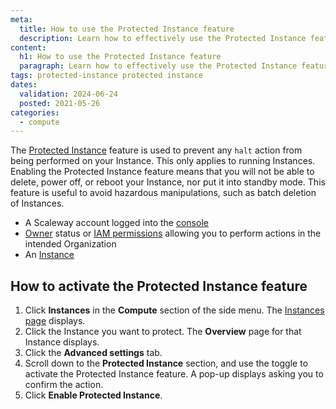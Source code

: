 ```yaml
---
meta:
  title: How to use the Protected Instance feature
  description: Learn how to effectively use the Protected Instance feature in this comprehensive guide.
content:
  h1: How to use the Protected Instance feature
  paragraph: Learn how to effectively use the Protected Instance feature in this comprehensive guide.
tags: protected-instance protected instance 
dates:
  validation: 2024-06-24
  posted: 2021-05-26 
categories:
  - compute
---
```


The [Protected Instance](/compute/instances/concepts/#protected-instance) feature is used to prevent any `halt` action from being performed on your Instance. This only applies to running Instances. Enabling the Protected Instance feature means that you will not be able to delete, power off, or reboot your Instance, nor put it into standby mode. This feature is useful to avoid hazardous manipulations, such as batch deletion of Instances.

<Macro id="requirements" />

- A Scaleway account logged into the [console](https://console.scaleway.com/)
- [Owner](/identity-and-access-management/iam/concepts/#owner) status or [IAM permissions](/identity-and-access-management/iam/concepts/#permission) allowing you to perform actions in the intended Organization
- An [Instance](/compute/instances/how-to/create-an-instance)

## How to activate the Protected Instance feature

1. Click **Instances** in the **Compute** section of the side menu. The [Instances page](https://console.scaleway.com/instance/servers/) displays.
2. Click the Instance you want to protect. The **Overview** page for that Instance displays.
3. Click the **Advanced settings** tab.
4. Scroll down to the **Protected Instance** section, and use the <Icon name="toggle" /> toggle to activate the Protected Instance feature.
   A pop-up displays asking you to confirm the action.
5. Click **Enable Protected Instance**.


